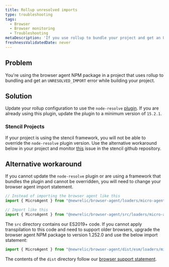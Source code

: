 ```yaml
---
title: Rollup unresolved imports
type: troubleshooting
tags:
  - Browser
  - Browser monitoring
  - Troubleshooting
metaDescription: 'If you use rollup to bundle your project and get an UNRESOLVED_IMPORT error, you may need to update your dependencies.'
freshnessValidatedDate: never
---
```


## Problem

You're using the browser agent NPM package in a project that uses rollup to bundling and get an `UNRESOLVED_IMPORT` error while building your project.

## Solution

Update your rollup configuration to use the `node-resolve` [plugin](https://www.npmjs.com/package/@rollup/plugin-node-resolve). If you are already using this plugin, update the plugin to a minimum version of `15.2.1`.

### Stencil Projects

If your project is using the stencil framework, you will not be able to override the `node-resolve` plugin version. Use the alternative workaround below in your project and monitor [this](https://github.com/ionic-team/stencil/issues/3605) issue in the stencil github repository.

## Alternative workaround

If you cannot update the `node-resolve` plugin or are using a framework that bundles the plugin and cannot be overridden, you will need to change your browser agent import statement.

```js
// Instead of importing the browser agent like this
import { MicroAgent } from "@newrelic/browser-agent/loaders/micro-agent";

// Import like this
import { MicroAgent } from "@newrelic/browser-agent/src/loaders/micro-agent";
```

The `src` directory contains our ES2019+ code. If you cannot apply transpilation to this code and need to support older browsers, upgrade the browser agent NPM package to version 1.252.0 and use the below import statement:

```js
import { MicroAgent } from "@newrelic/browser-agent/dist/esm/loaders/micro-agent";
```

The contents of the `dist` directory follow our [browser support statement](/docs/browser/new-relic-browser/getting-started/compatibility-requirements-browser-monitoring/#browser-types).
